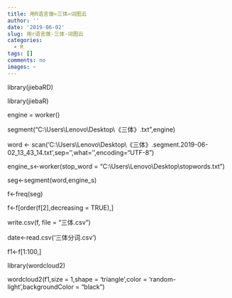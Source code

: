 ---
title: 用R语言做«三体»词图云
author: ''
date: '2019-06-02'
slug: 用r语言做-三体-词图云
categories:
  - R
tags: []
comments: no
images: ~
---
library(jiebaRD)

library(jiebaR)

engine = worker()

segment("C:\\Users\\Lenovo\\Desktop\\《三体》.txt",engine)

word <- scan('C:\\Users\\Lenovo\\Desktop\\《三体》.segment.2019-06-02_13_43_14.txt',sep='\n',what='',encoding="UTF-8")

engine_s<-worker(stop_word = "C:\\Users\\Lenovo\\Desktop\\stopwords.txt")

seg<-segment(word,engine_s)

f<-freq(seg)

f<-f[order(f[2],decreasing = TRUE),]

write.csv(f, file = "三体.csv")

date<-read.csv('三体分词.csv')

f1<-f[1:100,]

library(wordcloud2)

wordcloud2(f1,size = 1,shape = 'triangle',color = 'random-light',backgroundColor = "black")
```{r}


```

